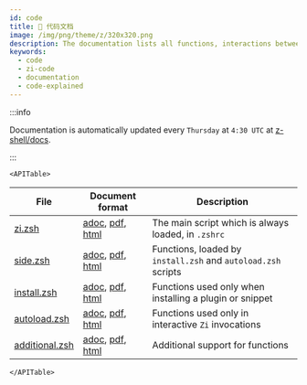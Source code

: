 ```yaml
---
id: code
title: 🔖 代码文档
image: /img/png/theme/z/320x320.png
description: The documentation lists all functions, interactions between them, their comments, and features.
keywords:
  - code
  - zi-code
  - documentation
  - code-explained
---
```


<!-- @format -->


:::info

Documentation is automatically updated every `Thursday` at `4:30 UTC` at [z-shell/docs][].

:::

```mdx-code-block
<APITable>
```

| File                 | Document format                   | Description                                                   |
| -------------------- | --------------------------------- | ------------------------------------------------------------- |
| [zi.zsh][2]          | [adoc][3], [pdf][4], [html][5]    | The main script which is always loaded, in `.zshrc`           |
| [side.zsh][6]        | [adoc][7], [pdf][8], [html][9]    | Functions, loaded by `install.zsh` and `autoload.zsh` scripts |
| [install.zsh][10]    | [adoc][11], [pdf][12], [html][13] | Functions used only when installing a plugin or snippet       |
| [autoload.zsh][14]   | [adoc][15], [pdf][16], [html][17] | Functions used only in interactive `Zi` invocations           |
| [additional.zsh][18] | [adoc][19], [pdf][20], [html][21] | Additional support for functions                              |

```mdx-code-block
</APITable>
```

<!-- end-of-file -->

<!-- links -->

<!-- external -->

[z-shell/docs]: https://github.com/z-shell/docs
[2]: https://github.com/z-shell/zi/blob/main/zi.zsh
[3]: https://github.com/z-shell/docs/blob/main/code/zsdoc/asciidoc/zi.zsh.adoc
[4]: https://github.com/z-shell/docs/blob/main/code/zsdoc/pdf/zi.zsh.pdf
[5]: https://z-shell.github.io/docs/code/html/zi.zsh.html
[6]: https://github.com/z-shell/zi/blob/main/lib/zsh/side.zsh
[7]: https://github.com/z-shell/docs/blob/main/code/zsdoc/asciidoc/side.zsh.adoc
[8]: https://github.com/z-shell/docs/blob/main/code/zsdoc/pdf/side.zsh.pdf
[9]: https://z-shell.github.io/docs/code/html/side.zsh.html
[10]: https://github.com/z-shell/zi/blob/main/lib/zsh/install.zsh
[11]: https://github.com/z-shell/docs/blob/main/code/zsdoc/asciidoc/install.zsh.adoc
[12]: https://github.com/z-shell/docs/blob/main/code/zsdoc/pdf/install.zsh.pdf
[13]: https://z-shell.github.io/docs/code/html/install.zsh.html
[14]: https://github.com/z-shell/zi/blob/main/lib/zsh/autoload.zsh
[15]: https://github.com/z-shell/docs/blob/main/code/zsdoc/asciidoc/autoload.zsh.adoc
[16]: https://github.com/z-shell/docs/blob/main/code/zsdoc/pdf/autoload.zsh.pdf
[17]: https://z-shell.github.io/docs/code/html/autoload.zsh.html
[18]: https://github.com/z-shell/zi/blob/main/lib/zsh/additional.zsh
[19]: https://github.com/z-shell/docs/blob/main/code/zsdoc/asciidoc/additional.zsh.adoc
[20]: https://github.com/z-shell/docs/blob/main/code/zsdoc/pdf/additional.zsh.pdf
[21]: https://z-shell.github.io/docs/code/html/additional.zsh.html
